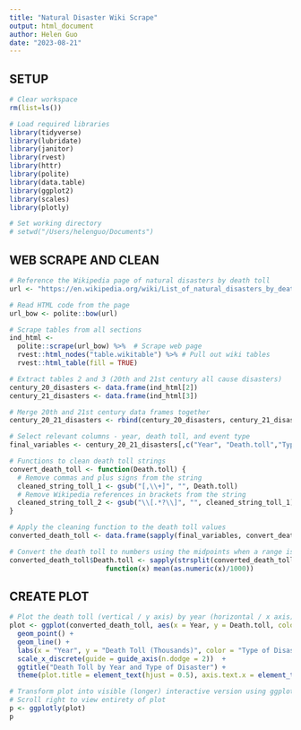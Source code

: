 ```yaml
---
title: "Natural Disaster Wiki Scrape"
output: html_document
author: Helen Guo
date: "2023-08-21"
---
```


## SETUP
```r
# Clear workspace
rm(list=ls())

# Load required libraries 
library(tidyverse)
library(lubridate)
library(janitor)
library(rvest)
library(httr)
library(polite)
library(data.table)
library(ggplot2)
library(scales)
library(plotly)

# Set working directory 
# setwd("/Users/helenguo/Documents")
```

## WEB SCRAPE AND CLEAN
```r
# Reference the Wikipedia page of natural disasters by death toll
url <- "https://en.wikipedia.org/wiki/List_of_natural_disasters_by_death_toll"

# Read HTML code from the page
url_bow <- polite::bow(url)

# Scrape tables from all sections
ind_html <-
  polite::scrape(url_bow) %>%  # Scrape web page
  rvest::html_nodes("table.wikitable") %>% # Pull out wiki tables
  rvest::html_table(fill = TRUE)

# Extract tables 2 and 3 (20th and 21st century all cause disasters)
century_20_disasters <- data.frame(ind_html[2])
century_21_disasters <- data.frame(ind_html[3])

# Merge 20th and 21st century data frames together
century_20_21_disasters <- rbind(century_20_disasters, century_21_disasters)

# Select relevant columns - year, death toll, and event type
final_variables <- century_20_21_disasters[,c("Year", "Death.toll","Type")]

# Functions to clean death toll strings 
convert_death_toll <- function(Death.toll) {
  # Remove commas and plus signs from the string
  cleaned_string_toll_1 <- gsub("[,\\+]", "", Death.toll)
  # Remove Wikipedia references in brackets from the string
  cleaned_string_toll_2 <- gsub("\\[.*?\\]", "", cleaned_string_toll_1)
}

# Apply the cleaning function to the death toll values
converted_death_toll <- data.frame(sapply(final_variables, convert_death_toll))

# Convert the death toll to numbers using the midpoints when a range is given and the bound when an upper or lower bound is given (example 20,000+ converts to 20000)
converted_death_toll$Death.toll <- sapply(strsplit(converted_death_toll$Death.toll, split = "–"),
                        function(x) mean(as.numeric(x)/1000))
```

## CREATE PLOT
```r
# Plot the death toll (vertical / y axis) by year (horizontal / x axis) color coded by type of disaster
plot <- ggplot(converted_death_toll, aes(x = Year, y = Death.toll, color = Type)) +
  geom_point() +
  geom_line() +
  labs(x = "Year", y = "Death Toll (Thousands)", color = "Type of Disaster") +
  scale_x_discrete(guide = guide_axis(n.dodge = 2))  +
  ggtitle("Death Toll by Year and Type of Disaster") +
  theme(plot.title = element_text(hjust = 0.5), axis.text.x = element_text(angle = 30, hjust = 0.5, vjust = 0.5)) 

# Transform plot into visible (longer) interactive version using ggplotly
# Scroll right to view entirety of plot
p <- ggplotly(plot)
p

```
